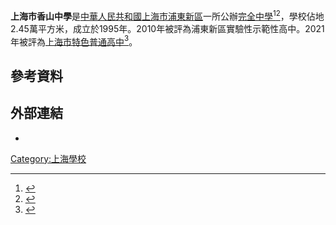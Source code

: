 '''上海市香山中學'''是[[中華人民共和國|中華人民共和國]][[上海市|上海市]][[浦東新區|浦東新區]]一所公辦[[完全中學|完全中學]]<ref>{{cite news |url=http://www.shmeea.edu.cn/download/20200430/01.pdf}}</ref><ref>{{cite news |title=《2019年浦东新区公办初中招生学校一览》 |url=http://edu.sh.gov.cn/html/article/201903/99760.html }}{{Dead link}}</ref>，學校佔地2.45萬平方米，成立於1995年。2010年被評為浦東新區實驗性示範性高中。2021年被評為[[上海市特色普通高中|上海市特色普通高中]]<ref name=上海市教委新闻办>{{cite news |title=共3所！第五批上海市特色普通高中学校命名网上公示 |url=https://mp.weixin.qq.com/s?__biz=MjM5MTIxMDcwOQ==&mid=2651513406&idx=1&sn=c7c4c293e425ae14cdd0602a43807022&chksm=bd474f848a30c692b057cb96a0605aa641f7d2e5a5163687001b0b9b52d96f7f76bbcb08992c&mpshare=1&scene=1&srcid=0303CNqoZQJc31xMqPsvQydY&sharer_sharetime=1614769526702&sharer_shareid=d53256b983ab17230ad14f9dffe3077f&exportkey=AXkTjeMmQVNKnxNRzxGOEyc%3D&pass_ticket=LYg33usTe1lvOZ4gXSsOysLkCpu%2FybH%2Bb6OUw%2FCqIbLCIZ8YG%2FjJ24VNsKHQDUkZ&wx_header=0#rd |publisher=上海市教委新闻办 |accessdate=2021-03-03 |archive-date=2022-05-19 |archive-url=https://web.archive.org/web/20220519064000/https://mp.weixin.qq.com/s?__biz=MjM5MTIxMDcwOQ%3D%3D&mid=2651513406&idx=1&sn=c7c4c293e425ae14cdd0602a43807022&chksm=bd474f848a30c692b057cb96a0605aa641f7d2e5a5163687001b0b9b52d96f7f76bbcb08992c&mpshare=1&scene=1&srcid=0303CNqoZQJc31xMqPsvQydY&sharer_sharetime=1614769526702&sharer_shareid=d53256b983ab17230ad14f9dffe3077f&exportkey=AXkTjeMmQVNKnxNRzxGOEyc%3D&pass_ticket=LYg33usTe1lvOZ4gXSsOysLkCpu%2FybH%2Bb6OUw%2FCqIbLCIZ8YG%2FjJ24VNsKHQDUkZ&wx_header=0#rd }}</ref>。

== 參考資料 ==
{{Reflist|2}}

== 外部連結 ==
*{{official|http://www.hsxsh.pudong-edu.sh.cn/}}

[[Category:上海學校|Category:上海學校]]